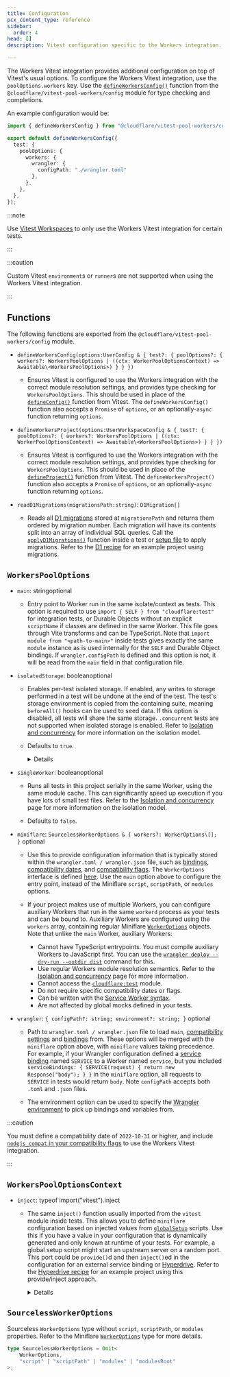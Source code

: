```yaml
---
title: Configuration
pcx_content_type: reference
sidebar:
  order: 4
head: []
description: Vitest configuration specific to the Workers integration.

---
```



The Workers Vitest integration provides additional configuration on top of Vitest's usual options. To configure the Workers Vitest integration, use the `poolOptions.workers` key. Use the [`defineWorkersConfig()`](/workers/testing/vitest-integration/configuration/#functions) function from the `@cloudflare/vitest-pool-workers/config` module for type checking and completions.

An example configuration would be:

```ts
import { defineWorkersConfig } from "@cloudflare/vitest-pool-workers/config";

export default defineWorkersConfig({
  test: {
    poolOptions: {
      workers: {
        wrangler: {
          configPath: "./wrangler.toml"
        },
      },
    },
  },
});
```

:::note


Use [Vitest Workspaces](https://vitest.dev/guide/workspace) to only use the Workers Vitest integration for certain tests.


:::

:::caution


Custom Vitest `environment`s or `runner`s are not supported when using the Workers Vitest integration.


:::

## Functions

The following functions are exported from the `@cloudflare/vitest-pool-workers/config` module.



* `defineWorkersConfig(options:UserConfig & { test?: { poolOptions?: { workers?: WorkersPoolOptions | ((ctx: WorkerPoolOptionsContext) => Awaitable\<WorkersPoolOptions>) } } })`

  * Ensures Vitest is configured to use the Workers integration with the correct module resolution settings, and provides type checking for `WorkersPoolOptions`. This should be used in place of the [`defineConfig()`](https://vitest.dev/config/file.html) function from Vitest. The `defineWorkersConfig()` function also accepts a `Promise` of `options`, or an optionally-`async` function returning `options`.

* `defineWorkersProject(options:UserWorkspaceConfig & { test?: { poolOptions?: { workers?: WorkersPoolOptions | ((ctx: WorkerPoolOptionsContext) => Awaitable\<WorkersPoolOptions>) } } })`

  * Ensures Vitest is configured to use the Workers integration with the correct module resolution settings, and provides type checking for `WorkersPoolOptions`. This should be used in place of the [`defineProject()`](https://vitest.dev/guide/workspace) function from Vitest. The `defineWorkersProject()` function also accepts a `Promise` of `options`, or an optionally-`async` function returning `options`.

* `readD1Migrations(migrationsPath:string)`: `D1Migration[]`

  * Reads all [D1 migrations](/d1/reference/migrations/) stored at `migrationsPath` and returns them ordered by migration number. Each migration will have its contents split into an array of individual SQL queries. Call the [`applyD1Migrations()`](/workers/testing/vitest-integration/test-apis/#d1) function inside a test or [setup file](https://vitest.dev/config/#setupfiles) to apply migrations. Refer to the [D1 recipe](https://github.com/cloudflare/workers-sdk/tree/main/fixtures/vitest-pool-workers-examples/d1) for an example project using migrations.



## `WorkersPoolOptions`



* `main`: stringoptional

  * Entry point to Worker run in the same isolate/context as tests. This option is required to use `import { SELF } from "cloudflare:test"` for integration tests, or Durable Objects without an explicit `scriptName` if classes are defined in the same Worker. This file goes through Vite transforms and can be TypeScript. Note that `import module from "<path-to-main>"` inside tests gives exactly the same `module` instance as is used internally for the `SELF` and Durable Object bindings. If `wrangler.configPath` is defined and this option is not, it will be read from the `main` field in that configuration file.

* `isolatedStorage`: booleanoptional

  * Enables per-test isolated storage. If enabled, any writes to storage performed in a test will be undone at the end of the test. The test's storage environment is copied from the containing suite, meaning `beforeAll()` hooks can be used to seed data. If this option is disabled, all tests will share the same storage. `.concurrent` tests are not supported when isolated storage is enabled. Refer to [Isolation and concurrency](/workers/testing/vitest-integration/isolation-and-concurrency/) for more information on the isolation model.

  * Defaults to `true`.

    <Details header="Illustrative example">

    ```ts
    import { env } from "cloudflare:test";
    import { beforeAll, beforeEach, describe, test, expect } from "vitest";

    // Get the current list stored in a KV namespace
    async function get(): Promise<string[]> {
      return await env.NAMESPACE.get("list", "json") ?? [];
    }
    // Add an item to the end of the list
    async function append(item: string) {
      const value = await get();
      value.push(item);
      await env.NAMESPACE.put("list", JSON.stringify(value));
    }

    beforeAll(() => append("all"));
    beforeEach(() => append("each"));

    test("one", async () => {
      // Each test gets its own storage environment copied from the parent
      await append("one");
      expect(await get()).toStrictEqual(["all", "each", "one"]);
    });
    // `append("each")` and `append("one")` undone
    test("two", async () => {
      await append("two");
      expect(await get()).toStrictEqual(["all", "each", "two"]);
    });
    // `append("each")` and `append("two")` undone

    describe("describe", async () => {
      beforeAll(() => append("describe all"));
      beforeEach(() => append("describe each"));

      test("three", async () => {
        await append("three");
        expect(await get()).toStrictEqual([
          // All `beforeAll()`s run before `beforeEach()`s
          "all", "describe all", "each", "describe each", "three"
        ]);
      });
      // `append("each")`, `append("describe each")` and `append("three")` undone
      test("four", async () => {
        await append("four");
        expect(await get()).toStrictEqual([
          "all", "describe all", "each", "describe each", "four"
        ]);
      });
      // `append("each")`, `append("describe each")` and `append("four")` undone
    });
    ```


    </Details>

* `singleWorker`: booleanoptional

  * Runs all tests in this project serially in the same Worker, using the same module cache. This can significantly speed up execution if you have lots of small test files. Refer to the [Isolation and concurrency](/workers/testing/vitest-integration/isolation-and-concurrency/) page for more information on the isolation model.

  * Defaults to `false`.

* `miniflare`: `SourcelessWorkerOptions & { workers?: WorkerOptions\[]; }` optional

  * Use this to provide configuration information that is typically stored within the `wrangler.toml / wrangler.json` file, such as [bindings](/workers/runtime-apis/bindings/), [compatibility dates](/workers/configuration/compatibility-dates/), and [compatibility flags](/workers/configuration/compatibility-flags/). The `WorkerOptions` interface is defined [here](https://github.com/cloudflare/workers-sdk/tree/main/packages/miniflare#interface-workeroptions). Use the `main` option above to configure the entry point, instead of the Miniflare `script`, `scriptPath`, or `modules` options.

  * If your project makes use of multiple Workers, you can configure auxiliary Workers that run in the same `workerd` process as your tests and can be bound to. Auxiliary Workers are configured using the `workers` array, containing regular Miniflare [`WorkerOptions`](https://github.com/cloudflare/workers-sdk/tree/main/packages/miniflare#interface-workeroptions) objects. Note that unlike the `main` Worker, auxiliary Workers:
    * Cannot have TypeScript entrypoints. You must compile auxiliary Workers to JavaScript first. You can use the [`wrangler deploy --dry-run --outdir dist`](/workers/wrangler/commands/#deploy) command for this.
    * Use regular Workers module resolution semantics. Refer to the [Isolation and concurrency](/workers/testing/vitest-integration/isolation-and-concurrency/#modules) page for more information.
    * Cannot access the [`cloudflare:test`](/workers/testing/vitest-integration/test-apis/) module.
    * Do not require specific compatibility dates or flags.
    * Can be written with the [Service Worker syntax](/workers/reference/migrate-to-module-workers/#service-worker-syntax).
    * Are not affected by global mocks defined in your tests.

* `wrangler`: `{ configPath?: string; environment?: string; }` optional

  * Path to `wrangler.toml / wrangler.json` file to load `main`, [compatibility settings](/workers/configuration/compatibility-dates/) and [bindings](/workers/runtime-apis/bindings/) from. These options will be merged with the `miniflare` option above, with `miniflare` values taking precedence. For example, if your Wrangler configuration defined a [service binding](/workers/runtime-apis/bindings/service-bindings/) named `SERVICE` to a Worker named `service`, but you included `serviceBindings: { SERVICE(request) { return new Response("body"); } }` in the `miniflare` option, all requests to `SERVICE` in tests would return `body`. Note `configPath` accepts both `.toml` and `.json` files.

  * The environment option can be used to specify the [Wrangler environment](/workers/wrangler/environments/) to pick up bindings and variables from.



:::caution


You must define a compatibility date of `2022-10-31` or higher, and include [`nodejs_compat` in your compatibility flags](/workers/configuration/compatibility-flags/#nodejs-compatibility-flag) to use the Workers Vitest integration.


:::

## `WorkersPoolOptionsContext`



* `inject`: typeof import("vitest").inject

  * The same `inject()` function usually imported from the `vitest` module inside tests. This allows you to define `miniflare` configuration based on injected values from [`globalSetup`](https://vitest.dev/config/#globalsetup) scripts. Use this if you have a value in your configuration that is dynamically generated and only known at runtime of your tests. For example, a global setup script might start an upstream server on a random port. This port could be `provide()`d and then `inject()`ed in the configuration for an external service binding or [Hyperdrive](/hyperdrive/). Refer to the [Hyperdrive recipe](https://github.com/cloudflare/workers-sdk/tree/main/fixtures/vitest-pool-workers-examples/hyperdrive) for an example project using this provide/inject approach.

    <Details header="Illustrative example">

    ```ts
    // env.d.ts
    declare module "vitest" {
      interface ProvidedContext {
        port: number;
      }
    }

    // global-setup.ts
    import type { GlobalSetupContext } from "vitest/node";
    export default function ({ provide }: GlobalSetupContext) {
      // Runs inside Node.js, could start server here...
      provide("port", 1337);
      return () => { /* ...then teardown here */ };
    }

    // vitest.config.ts
    import { defineWorkersConfig } from "@cloudflare/vitest-pool-workers/config";
    export default defineWorkersConfig({
      test: {
        globalSetup: ["./global-setup.ts"],
        pool: "@cloudflare/vitest-pool-workers",
        poolOptions: {
          workers: ({ inject }) => ({
            miniflare: {
              hyperdrives: {
                DATABASE: `postgres://user:pass@example.com:${inject("port")}/db`,
              },
            },
          }),
        },
      },
    });
    ```


    </Details>



## `SourcelessWorkerOptions`

Sourceless `WorkerOptions` type without `script`, `scriptPath`, or `modules` properties. Refer to the Miniflare [`WorkerOptions`](https://github.com/cloudflare/workers-sdk/tree/main/packages/miniflare#interface-workeroptions) type for more details.

```ts
type SourcelessWorkerOptions = Omit<
	WorkerOptions,
	"script" | "scriptPath" | "modules" | "modulesRoot"
>;
```

